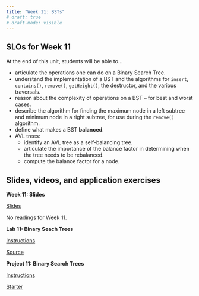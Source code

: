 ```yaml
---
title: "Week 11: BSTs"
# draft: true
# draft-mode: visible
---
```


## SLOs for Week 11

At the end of this unit, students will be able to...

-   articulate the operations one can do on a Binary Search Tree.
-   understand the implementation of a BST and the algorithms for `insert`, `contains()`, `remove()`, `getHeight()`, the destructor, and the various traversals.
-   reason about the complexity of operations on a BST -- for best and worst cases.
-   describe the algorithm for finding the maximum node in a left subtree and minimum node in a right subtree, for use during the `remove()` algorithm.
-   define what makes a BST **balanced**.
-   AVL trees:
    -   identify an AVL tree as a self-balancing tree.
    -   articulate the importance of the balance factor in determining when the tree needs to be rebalanced.
    -   compute the balance factor for a node.

## Slides, videos, and application exercises

::::: slide-deck
**Week 11: Slides**

::: slides
[Slides](https://docs.google.com/presentation/d/1-QiovhFtewcbIpT3x4bbeZXwb0aUgIa4Sj7Nt1ZC_as/edit?usp=sharing){target="_blank"}
:::

::: reading
No readings for Week 11.
:::
:::::

<!-- ## Lab -->

:::::: lab
**Lab 11: Binary Seach Trees**

::: instructions
[Instructions](/labs/lab11.qmd)
:::

::: starter
[Source](https://classroom.github.com/a/sgi0Fp_V){target="_blank"}
:::

<!-- ::: slides
[Slides]()
::: -->
::::::

<!-- ## Homework assignments -->

::::: homework
**Project 11: Binary Search Trees**

::: instructions
[Instructions](/projects/proj11.qmd)
:::

::: starter
[Starter](https://classroom.github.com/a/RcbwBOey){target="_blank"}
:::
:::::